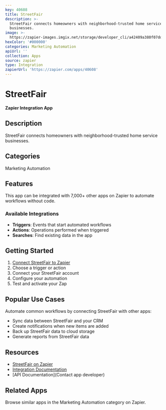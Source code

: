 ```yaml
---
key: 40608
title: StreetFair
description: >-
  StreetFair connects homeowners with neighborhood-trusted home service
  businesses.
image: >-
  https://zapier-images.imgix.net/storage/developer_cli/a42409a380f07ddc70ea5b9938a39dad.png?auto=format%2Ccompress&ixlib=python-3.0.0&q=50
hexColor: '#000000'
categories: Marketing Automation
apiUrl: ''
collection: Apps
source: zapier
type: Integration
zapierUrl: 'https://zapier.com/apps/40608'
---
```

# StreetFair

**Zapier Integration App**

## Description

StreetFair connects homeowners with neighborhood-trusted home service businesses.

## Categories

Marketing Automation

## Features

This app can be integrated with 7,000+ other apps on Zapier to automate workflows without code.

### Available Integrations

- **Triggers**: Events that start automated workflows
- **Actions**: Operations performed when triggered
- **Searches**: Find existing data in the app

## Getting Started

1. [Connect StreetFair to Zapier](https://zapier.com/apps/40608)
2. Choose a trigger or action
3. Connect your StreetFair account
4. Configure your automation
5. Test and activate your Zap

## Popular Use Cases

Automate common workflows by connecting StreetFair with other apps:

- Sync data between StreetFair and your CRM
- Create notifications when new items are added
- Back up StreetFair data to cloud storage
- Generate reports from StreetFair data

## Resources

- [StreetFair on Zapier](https://zapier.com/apps/40608)
- [Integration Documentation](https://zapier.com/apps/40608/integrations)
- [API Documentation](Contact app developer)

## Related Apps

Browse similar apps in the Marketing Automation category on Zapier.
